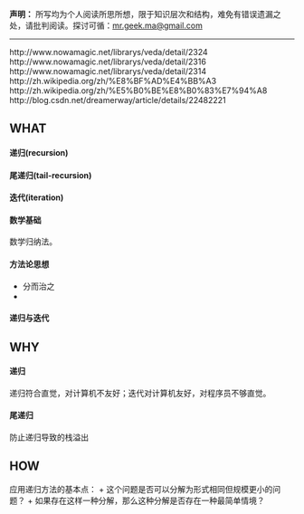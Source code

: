 **声明：** 所写均为个人阅读所思所想，限于知识层次和结构，难免有错误遗漏之处，请批判阅读。探讨可循：<mr.geek.ma@gmail.com>

* * *

http://www.nowamagic.net/librarys/veda/detail/2324
http://www.nowamagic.net/librarys/veda/detail/2316
http://www.nowamagic.net/librarys/veda/detail/2314
http://zh.wikipedia.org/zh/%E8%BF%AD%E4%BB%A3
http://zh.wikipedia.org/zh/%E5%B0%BE%E8%B0%83%E7%94%A8
http://blog.csdn.net/dreamerway/article/details/22482221

## WHAT

#### 递归(recursion)

#### 尾递归(tail-recursion)

#### 迭代(iteration)

#### 数学基础

数学归纳法。

#### 方法论思想

+ 分而治之
+ 

#### 递归与迭代


## WHY

#### 递归

递归符合直觉，对计算机不友好；迭代对计算机友好，对程序员不够直觉。

#### 尾递归

防止递归导致的栈溢出

## HOW

应用递归方法的基本点：
+ 这个问题是否可以分解为形式相同但规模更小的问题？
+ 如果存在这样一种分解，那么这种分解是否存在一种最简单情境？